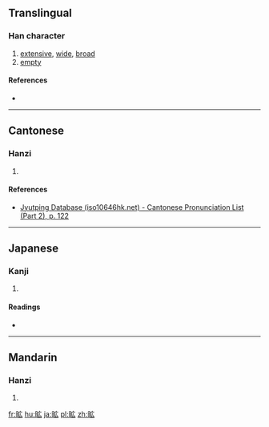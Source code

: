 {{also|曠}}
==Translingual==

===Han character===
{{Han char|rn=72|rad=日|as=05|sn=9|four=|canj=日戈戈 (AII)|ids=⿰[[日]][[広]]}}

# [[extensive]], [[wide]], [[broad]]
# [[empty]]

====References====
* {{Han ref|kx=0494.181|hdz=21503.071|uh=663F|ud=26175}}

----

==Cantonese==

===Hanzi===
{{yue-hanzi|jyut=[[kwong3]], [[kong3]]|y=kwong3, kong3}}

# {{defn|lang=yue|sort=日05}}

====References====
*[http://www.iso10646hk.net/jp/document/download.jsp Jyutping Database (iso10646hk.net) - Cantonese Pronunciation List (Part 2), p. 122]

----

==Japanese==

===Kanji===
{{ja-kanji|grade=|rs=日05}}

# {{defn|lang=ja|sort=日05}}

====Readings====
* {{ja-readings|on=[[こう]] (kō)|kun=[[あきらか]] (akiraka), [[むなしい]] (munashii)}}

----

==Mandarin==

===Hanzi===
{{cmn-hanzi|pin=[[kuàng]] ([[kuang4]])|wg=k'uang<sup>4</sup>}}

# {{defn|lang=cmn|sort=日05}}

[[fr:昿]]
[[hu:昿]]
[[ja:昿]]
[[pl:昿]]
[[zh:昿]]